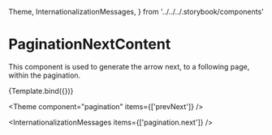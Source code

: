   Theme,
  InternationalizationMessages,
} from '../../../.storybook/components'

<Meta
  title="Components/Pagination/PaginationNextContent"
  component={PaginationNextContent}
/>

# PaginationNextContent

This component is used to generate the arrow next, to a following page, within the pagination.


<Canvas>
  <Story name="Default">{Template.bind({})}</Story>
</Canvas>



<Theme component="pagination" items={['prevNext']} />

<InternationalizationMessages items={['pagination.next']} />
